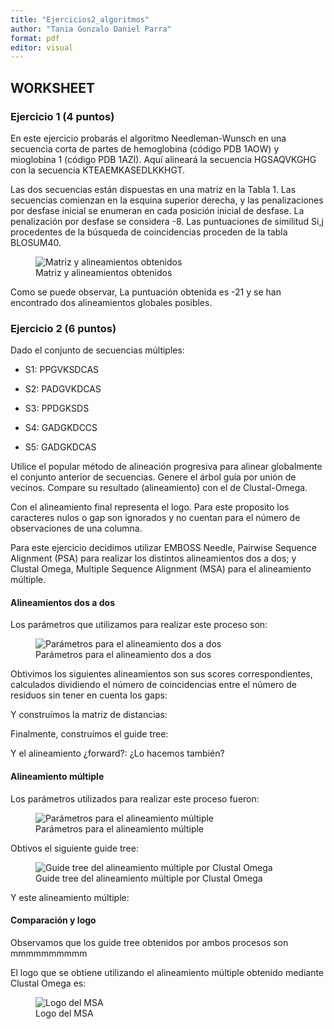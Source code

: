 ```yaml
---
title: "Ejercicios2_algoritmos"
author: "Tania Gonzalo Daniel Parra"
format: pdf
editor: visual
---
```


## WORKSHEET

### Ejercicio 1 (4 puntos)

En este ejercicio probarás el algoritmo Needleman-Wunsch en una secuencia corta de partes de hemoglobina (código PDB 1AOW) y mioglobina 1 (código PDB 1AZI). Aquí alineará la secuencia HGSAQVKGHG con la secuencia KTEAEMKASEDLKKHGT.

Las dos secuencias están dispuestas en una matriz en la Tabla 1. Las secuencias comienzan en la esquina superior derecha, y las penalizaciones por desfase inicial se enumeran en cada posición inicial de desfase. La penalización por desfase se considera -8. Las puntuaciones de similitud Si,j procedentes de la búsqueda de coincidencias proceden de la tabla BLOSUM40.

![Matriz y alineamientos obtenidos](Solucion_Ej1_Dani.jpeg)

Como se puede observar, La puntuación obtenida es -21 y se han encontrado dos alineamientos globales posibles.

### Ejercicio 2 (6 puntos)

Dado el conjunto de secuencias múltiples:

 - S1: PPGVKSDCAS 
 
 - S2: PADGVKDCAS 

 - S3: PPDGKSDS 

 - S4: GADGKDCCS 

 - S5: GADGKDCAS 
 
Utilice el popular método de alineación progresiva para alinear globalmente el conjunto anterior de secuencias. Genere el árbol guía por unión de vecinos. Compare su resultado (alineamiento) con el de Clustal-Omega. 

Con el alineamiento final representa el logo. Para este proposito los caracteres nulos o gap son ignorados y no cuentan para el número de observaciones de una columna.

Para este ejercicio decidimos utilizar EMBOSS Needle, Pairwise Sequence Alignment (PSA) para realizar los distintos alineamientos dos a dos; y Clustal Omega, Multiple Sequence Alignment (MSA) para el alineamiento múltiple.

#### Alineamientos dos a dos

Los parámetros que utilizamos para realizar este proceso son:

![Parámetros para el alineamiento dos a dos](Ej2/Parametros_pairwise.png)

Obtivimos los siguientes alineamientos son sus scores correspondientes, calculados dividiendo el número de coincidencias entre el número de residuos sin tener en cuenta los gaps:

<!-- Añadir múltiples capturas poniendo en el pie de cada una el score de similitud -->

Y construímos la matriz de distancias:

<!-- Añadir foto matriz -->

Finalmente, construímos el guide tree:

<!-- Añadir foto guide tree -->

Y el alineamiento ¿forward?: ¿Lo hacemos también?

#### Alineamiento múltiple

Los parámetros utilizados para realizar este proceso fueron:

![Parámetros para el alineamiento múltiple](Ej2/Parametros_clustal.png)

Obtivos el siguiente guide tree:

![Guide tree del alineamiento múltiple por Clustal Omega](Ej2/GuideTree_clustalOmega_MSA.png)

Y este alineamiento múltiple:

<!-- Añadir foto alineamiento -->

#### Comparación y logo

Observamos que los guide tree obtenidos por ambos procesos son mmmmmmmmmm

El logo que se obtiene utilizando el alineamiento múltiple obtenido mediante Clustal Omega es:

![Logo del MSA](Ej2/Logo_clustal.png)